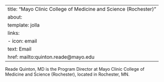 
---
title: "Mayo Clinic College of Medicine and Science (Rochester)"
about:
  template: jolla
  links:
    - icon: email
      text: Email
      href: mailto:quinton.reade@mayo.edu
---

Reade Quinton, MD is the Program Director at Mayo Clinic College of Medicine and Science (Rochester), located in Rochester, MN. 
